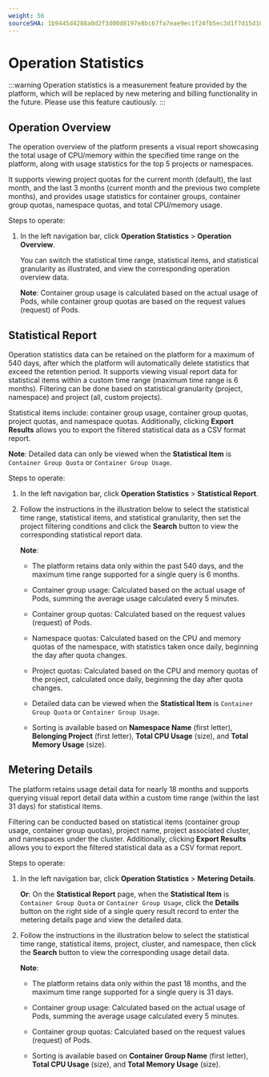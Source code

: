 ```yaml
---
weight: 56
sourceSHA: 1b9445d4288a0d2f3d00d8197e8bc67fa7eae9ec1f24fb5ec3d1f7d15d10e795
---
```


# Operation Statistics

:::warning
Operation statistics is a measurement feature provided by the platform, which will be replaced by new metering and billing functionality in the future. Please use this feature cautiously.
:::

## Operation Overview

The operation overview of the platform presents a visual report showcasing the total usage of CPU/memory within the specified time range on the platform, along with usage statistics for the top 5 projects or namespaces.

It supports viewing project quotas for the current month (default), the last month, and the last 3 months (current month and the previous two complete months), and provides usage statistics for container groups, container group quotas, namespace quotas, and total CPU/memory usage.

Steps to operate:

1. In the left navigation bar, click **Operation Statistics** > **Operation Overview**.

   You can switch the statistical time range, statistical items, and statistical granularity as illustrated, and view the corresponding operation overview data.

   **Note**: Container group usage is calculated based on the actual usage of Pods, while container group quotas are based on the request values (request) of Pods.

## Statistical Report

Operation statistics data can be retained on the platform for a maximum of 540 days, after which the platform will automatically delete statistics that exceed the retention period. It supports viewing visual report data for statistical items within a custom time range (maximum time range is 6 months). Filtering can be done based on statistical granularity (project, namespace) and project (all, custom projects).

Statistical items include: container group usage, container group quotas, project quotas, and namespace quotas. Additionally, clicking **Export Results** allows you to export the filtered statistical data as a CSV format report.

**Note**: Detailed data can only be viewed when the **Statistical Item** is `Container Group Quota` or `Container Group Usage`.

Steps to operate:

1. In the left navigation bar, click **Operation Statistics** > **Statistical Report**.

2. Follow the instructions in the illustration below to select the statistical time range, statistical items, and statistical granularity, then set the project filtering conditions and click the **Search** button to view the corresponding statistical report data.

   **Note**:

   - The platform retains data only within the past 540 days, and the maximum time range supported for a single query is 6 months.

   - Container group usage: Calculated based on the actual usage of Pods, summing the average usage calculated every 5 minutes.

   - Container group quotas: Calculated based on the request values (request) of Pods.

   - Namespace quotas: Calculated based on the CPU and memory quotas of the namespace, with statistics taken once daily, beginning the day after quota changes.

   - Project quotas: Calculated based on the CPU and memory quotas of the project, calculated once daily, beginning the day after quota changes.

   - Detailed data can be viewed when the **Statistical Item** is `Container Group Quota` or `Container Group Usage`.

   - Sorting is available based on **Namespace Name** (first letter), **Belonging Project** (first letter), **Total CPU Usage** (size), and **Total Memory Usage** (size).

## Metering Details

The platform retains usage detail data for nearly 18 months and supports querying visual report detail data within a custom time range (within the last 31 days) for statistical items.

Filtering can be conducted based on statistical items (container group usage, container group quotas), project name, project associated cluster, and namespaces under the cluster. Additionally, clicking **Export Results** allows you to export the filtered statistical data as a CSV format report.

Steps to operate:

1. In the left navigation bar, click **Operation Statistics** > **Metering Details**.

   **Or**: On the **Statistical Report** page, when the **Statistical Item** is `Container Group Quota` or `Container Group Usage`, click the **Details** button on the right side of a single query result record to enter the metering details page and view the detailed data.

2. Follow the instructions in the illustration below to select the statistical time range, statistical items, project, cluster, and namespace, then click the **Search** button to view the corresponding usage detail data.

   **Note**:

   - The platform retains data only within the past 18 months, and the maximum time range supported for a single query is 31 days.

   - Container group usage: Calculated based on the actual usage of Pods, summing the average usage calculated every 5 minutes.

   - Container group quotas: Calculated based on the request values (request) of Pods.

   - Sorting is available based on **Container Group Name** (first letter), **Total CPU Usage** (size), and **Total Memory Usage** (size).
